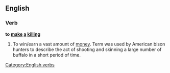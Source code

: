 ==English==

===Verb===
'''to [[make]] [[a]] [[killing]]'''

# {{idiom}} To win/earn a vast amount of [[money]].  Term was used by American bison hunters to describe the act of shooting and skinning a large number of buffalo in a short period of time.

[[Category:English verbs]]